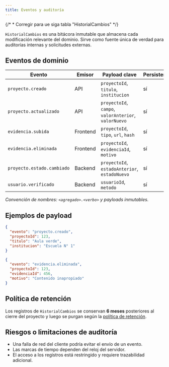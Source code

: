 ```yaml
---
title: Eventos y auditoría
---
```


{/* * Corregir para ue siga tabla "HistorialCambios" */}

`HistorialCambios` es una bitácora inmutable que almacena cada modificación relevante del dominio. Sirve como fuente única de verdad para auditorías internas y solicitudes externas.

## Eventos de dominio

| Evento | Emisor | Payload clave | Persistencia |
| --- | --- | --- | --- |
| `proyecto.creado` | API | `proyectoId`, `titulo`, `institucion` | sí |
| `proyecto.actualizado` | API | `proyectoId`, `campo`, `valorAnterior`, `valorNuevo` | sí |
| `evidencia.subida` | Frontend | `proyectoId`, `tipo`, `url`, `hash` | sí |
| `evidencia.eliminada` | Frontend | `proyectoId`, `evidenciaId`, `motivo` | sí |
| `proyecto.estado.cambiado` | Backend | `proyectoId`, `estadoAnterior`, `estadoNuevo` | sí |
| `usuario.verificado` | Backend | `usuarioId`, `metodo` | sí |

*Convención de nombres: `<agregado>.<verbo>` y payloads inmutables.*

## Ejemplos de payload

```json
{
  "evento": "proyecto.creado",
  "proyectoId": 123,
  "titulo": "Aula verde",
  "institucion": "Escuela N° 1"
}
```

```json
{
  "evento": "evidencia.eliminada",
  "proyectoId": 123,
  "evidenciaId": 456,
  "motivo": "Contenido inapropiado"
}
```

## Política de retención

Los registros de `HistorialCambios` se conservan **6 meses** posteriores al cierre del proyecto y luego se purgan según la [política de retención](../../legal/devs/retencion-datos).

## Riesgos o limitaciones de auditoría

- Una falla de red del cliente podría evitar el envío de un evento.
- Las marcas de tiempo dependen del reloj del servidor.
- El acceso a los registros está restringido y requiere trazabilidad adicional.